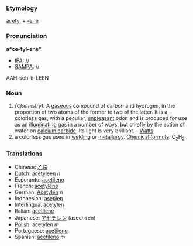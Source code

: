 ===Etymology===
[[acetyl]] + [[-ene]]
===Pronunciation===
'''a*ce-tyl-ene*'''
*[[IPA]]: //
*[[SAMPA]]: //
AAH-seh-ti-LEEN
===Noun===
#''(Chemistry):'' A [[gaseous]] compound of carbon and hydrogen, in the proportion of two atoms of the former to two of the latter. It is a colorless gas, with a peculiar, [[unpleasant]] odor, and is produced for use as an [[illuminating]] gas in a number of ways, but chiefly by the action of water on [[calcium carbide]]. Its light is very brilliant. - [[Watts]]
# a colorless gas used in [[welding]] or [[metallurgy]]. [[Chemical formula]]: C<sub>2</sub>H<sub>2</sub>
===Translations===
*Chinese: [[乙炔]]
*Dutch: [[acetyleen]] ''n''
*Esperanto: [[acetileno]]
*French: [[acétylène]] 
*German: [[Acetylen]] ''n''
*Indonesian: [[asetilen]] 
*Interlingua: [[acetylen]] 
*Italian: [[acetilene]] 
*Japanese: [[アセチレン]] (asechiren)
*[[Polish]]: acetylen ''m''
*Portuguese: [[acetileno]] 
*Spanish: [[acetileno]] ''m''